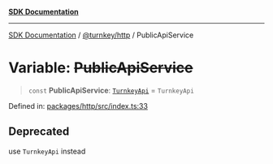 [**SDK Documentation**](../../../README.mdx)

***

[SDK Documentation](../../../packages.mdx) / [@turnkey/http](../README.mdx) / PublicApiService

# Variable: ~~PublicApiService~~

> `const` **PublicApiService**: [`TurnkeyApi`](../namespaces/TurnkeyApi/README.mdx) = `TurnkeyApi`

Defined in: [packages/http/src/index.ts:33](https://github.com/tkhq/sdk/blob/e1b1a69bdd608320aaf03cc2dbbf68dc0c52b28d/packages/http/src/index.ts#L33)

## Deprecated

use `TurnkeyApi` instead
